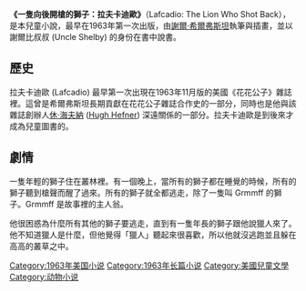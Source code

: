 {{Unreferenced|time=2021-09-04T23:16:13+00:00}}
'''《一隻向後開槍的獅子：拉夫卡迪歐》'''（Lafcadio: The Lion Who Shot Back），是本兒童小說，最早在1963年第一次出版，由[[谢尔·希尔弗斯坦|謝爾·希爾弗斯坦]]執筆與插畫，並以謝爾比叔叔 (Uncle Shelby) 的身份在書中說書。

== 歷史 ==
拉夫卡迪歐 (Lafcadio) 最早第一次出現在1963年11月版的美國《花花公子》雜誌裡。這曾是希爾弗斯坦長期貢獻在花花公子雜誌合作史的一部分，同時也是他與該雜誌創辦人[[休·海夫納|休·海夫納]] ([[休·海夫納|Hugh Hefner]]) 深遠關係的一部分。拉夫卡迪歐是到後來才成為兒童圖書的。

== 劇情 ==
一隻年輕的獅子住在叢林裡。有一個晚上，當所有的獅子都在睡覺的時候，所有的獅子聽到槍聲而醒了過來。所有的獅子就全都逃走，除了一隻叫 Grmmff 的獅子。Grmmff 是故事裡的主人翁。

他很困惑為什麼所有其他的獅子要逃走，直到有一隻年長的獅子跟他說獵人來了。他不知道獵人是什麼，但他覺得「獵人」聽起來很喜歡，所以他就沒逃跑並且躲在高高的叢草之中。

[[Category:1963年美国小说|Category:1963年美国小说]]
[[Category:1963年长篇小说|Category:1963年长篇小说]]
[[Category:美國兒童文學|Category:美國兒童文學]]
[[Category:动物小说|Category:动物小说]]